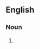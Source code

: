 ==English==

===Noun===
{{head|en|noun form|head=[[summary]] [[judgment]]s}}

# {{plural of|en|summary judgment}}